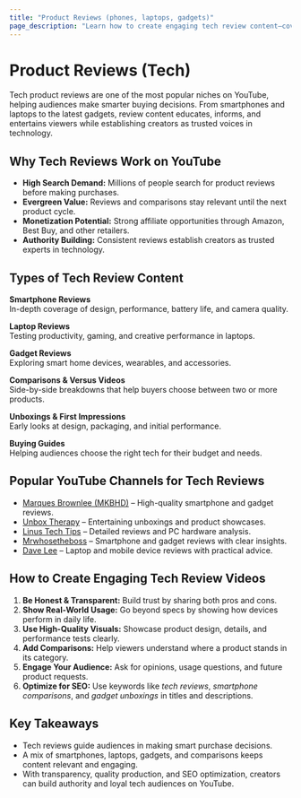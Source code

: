 ```yaml
---
title: "Product Reviews (phones, laptops, gadgets)"
page_description: "Learn how to create engaging tech review content—covering smartphones, laptops, gadgets, comparisons, and buying guides."
---
```


# Product Reviews (Tech)

Tech product reviews are one of the most popular niches on YouTube, helping audiences make smarter buying decisions. From smartphones and laptops to the latest gadgets, review content educates, informs, and entertains viewers while establishing creators as trusted voices in technology.

## Why Tech Reviews Work on YouTube

- **High Search Demand:** Millions of people search for product reviews before making purchases.  
- **Evergreen Value:** Reviews and comparisons stay relevant until the next product cycle.  
- **Monetization Potential:** Strong affiliate opportunities through Amazon, Best Buy, and other retailers.  
- **Authority Building:** Consistent reviews establish creators as trusted experts in technology.  
 
## Types of Tech Review Content

**Smartphone Reviews**  
In-depth coverage of design, performance, battery life, and camera quality.  

**Laptop Reviews**  
Testing productivity, gaming, and creative performance in laptops.  

**Gadget Reviews**  
Exploring smart home devices, wearables, and accessories.  

**Comparisons & Versus Videos**  
Side-by-side breakdowns that help buyers choose between two or more products.  

**Unboxings & First Impressions**  
Early looks at design, packaging, and initial performance.  

**Buying Guides**  
Helping audiences choose the right tech for their budget and needs.  

## Popular YouTube Channels for Tech Reviews

- [Marques Brownlee (MKBHD)](https://www.youtube.com/@mkbhd) – High-quality smartphone and gadget reviews.  
- [Unbox Therapy](https://www.youtube.com/@unboxtherapy) – Entertaining unboxings and product showcases.  
- [Linus Tech Tips](https://www.youtube.com/@LinusTechTips) – Detailed reviews and PC hardware analysis.  
- [Mrwhosetheboss](https://www.youtube.com/@Mrwhosetheboss) – Smartphone and gadget reviews with clear insights.  
- [Dave Lee](https://www.youtube.com/@Dave2D) – Laptop and mobile device reviews with practical advice.  

## How to Create Engaging Tech Review Videos

1. **Be Honest & Transparent:** Build trust by sharing both pros and cons.  
2. **Show Real-World Usage:** Go beyond specs by showing how devices perform in daily life.  
3. **Use High-Quality Visuals:** Showcase product design, details, and performance tests clearly.  
4. **Add Comparisons:** Help viewers understand where a product stands in its category.  
5. **Engage Your Audience:** Ask for opinions, usage questions, and future product requests.  
6. **Optimize for SEO:** Use keywords like *tech reviews*, *smartphone comparisons*, and *gadget unboxings* in titles and descriptions.  

## Key Takeaways

- Tech reviews guide audiences in making smart purchase decisions.  
- A mix of smartphones, laptops, gadgets, and comparisons keeps content relevant and engaging.  
- With transparency, quality production, and SEO optimization, creators can build authority and loyal tech audiences on YouTube.  
